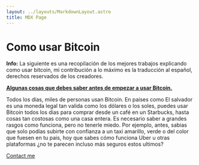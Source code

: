 ```yaml
---
layout: ../layouts/MarkdownLayout.astro
title: MDX Page
---
```



# Como usar Bitcoin
<Notification type="info">
  <Icon pack="ion" name="information-circle-outline" />
  <p>
    <strong>Info:</strong> La siguiente es una recopilación de los mejores trabajos explicando como usar bitcoin, mi contribución a lo máximo es la traducción al español, derechos reservados de los creadores.
  </p>
</Notification>

<p>
  <strong><a href="https://bitcoin.org/es/debes-saber">Algunas cosas que debes saber antes de empezar a usar Bitcoin.</a></strong> 
</p>

  Todos los días, miles de personas usan Bitcoin. En países como El salvador es una moneda legal tan valida como los dólares o los soles, puedes usar Bitcoin todos los dias para comprar desde un café en un Starbucks, hasta cosas tan costosas como una casa entera. 
  Es necesario saber a grandes rasgos como funciona, pero no tenerle miedo.
  Por ejemplo, antes, sabias que solo podías subirte con confianza a un taxi amarillo, verde o del color que fuesen en tu pais, hoy que sabes cómo funciona Uber u otras plataformas
  ¿no te parecen incluso más seguros estos ultimos?

[Contact me](mailto:yoaceptobitcoin@gmail.com)
